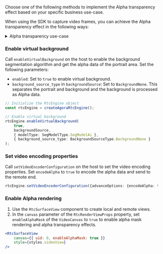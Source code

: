 <PlatformWrapper platform="react-native">

Choose one of the following methods to implement the Alpha transparency effect based on your specific business use-case.

When using the SDK to capture video frames, you can achieve the Alpha transparency effect in the following ways:

<details>
<summary>Alpha transparency use-case</summary>

![Custom Video Capture Process 1](/images/rtc-sdk/alpha-transparency-scenario-2.svg)
</details>

### Enable virtual background

Call `enableVirtualBackground` on the host to enable the background segmentation algorithm and get the alpha data of the portrait area. Set the following parameters:

   - `enabled`: Set to `true` to enable virtual background.
   - `background_source_type` in `backgroundSource`: Set to `BackgroundNone`. This separates the portrait and background and the background is processed as Alpha data.

```typescript
// Initialize the RtcEngine object
const rtcEngine = createAgoraRtcEngine();

// Enable virtual background
rtcEngine.enableVirtualBackground(
    true, 
    backgroundSource, 
    { modelType: SegModelType.SegModelAi }, 
    { background_source_type: BackgroundSourceType.BackgroundNone }
);
```

### Set video encoding properties

Call `setVideoEncoderConfiguration` on the host to set the video encoding properties. Set `encodeAlpha` to `true` to encode the alpha data and send to the remote end.

```typescript
rtcEngine.setVideoEncoderConfiguration({advanceOptions: {encodeAlpha: true}});
```

### Enable Alpha rendering

1. Use the `RtcSurfaceView` component to create local and remote views.
1. In the `canvas` parameter of the `RtcRenderViewProps` property, set `enableAlphaMask` of the `VideoCanvas` to `true` to enable alpha mask rendering and alpha transparency effects.

```jsx
<RtcSurfaceView 
    canvas={{ uid: 0, enableAlphaMask: true }} 
    style={styles.videoView} 
/>
```

</PlatformWrapper>